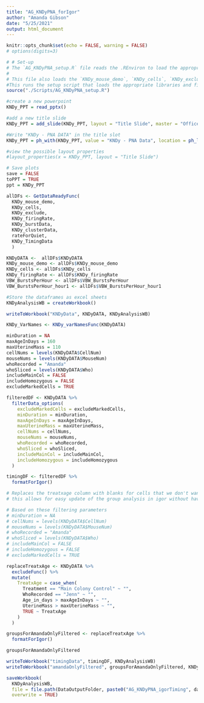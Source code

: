 ```yaml
---
title: "AG_KNDyPNA_forIgor"
author: "Amanda Gibson"
date: "5/25/2021"
output: html_document
---
```


```r
knitr::opts_chunk$set(echo = FALSE, warning = FALSE)
# options(digits=3)
```

```r
# # Set-up
# The `AG_KNDyPNA_setup.R` file reads the .REnviron to load the appropriate files for the local computer. It also calls the appropriate libraries and sources the other function files to be used for analysis.
# 
# This file also loads the `KNDy_mouse_demo`, `KNDy_cells`, `KNDy_exclude`, `KNDy_firingRate`, `KNDy_cycles`, and other dataframes by reading the `KNDyPNA_Data` excel file.
#This runs the setup script that loads the appropriate libraries and files
source("./Scripts/AG_KNDyPNA_setup.R")
```

```r
#create a new powerpoint
KNDy_PPT = read_pptx()

#add a new title slide
KNDy_PPT = add_slide(KNDy_PPT, layout = "Title Slide", master = "Office Theme")

#Write "KNDy - PNA DATA" in the title slot
KNDy_PPT = ph_with(KNDy_PPT, value = "KNDy - PNA Data", location = ph_location_label(ph_label = "Title 1"))

#view the possible layout properties 
#layout_properties(x = KNDy_PPT, layout = "Title Slide")

# Save plots
save = FALSE
toPPT = TRUE
ppt = KNDy_PPT

```


```r
allDFs <- GetDataReadyFunc(
  KNDy_mouse_demo, 
  KNDy_cells, 
  KNDy_exclude, 
  KNDy_firingRate, 
  KNDy_burstData, 
  KNDy_clusterData, 
  rateForQuiet, 
  KNDy_TimingData
  )

KNDyDATA <-  allDFs$KNDyDATA
KNDy_mouse_demo <- allDFs$KNDy_mouse_demo
KNDy_cells <- allDFs$KNDy_cells
KNDy_firingRate <- allDFs$KNDy_firingRate
VBW_BurstsPerHour <- allDFs$VBW_BurstsPerHour
VBW_BurstsPerHour_hour1 <- allDFs$VBW_BurstsPerHour_hour1

#Store the dataframes as excel sheets
KNDyAnalysisWB = createWorkbook()

writeToWorkbook("KNDyData", KNDyDATA, KNDyAnalysisWB)
```

```r
KNDy_VarNames <- KNDy_varNamesFunc(KNDyDATA)
```

```r
minDuration = NA
maxAgeInDays = 160
maxUterineMass = 110
cellNums = levels(KNDyDATA$CellNum)
mouseNums = levels(KNDyDATA$MouseNum)
whoRecorded = "Amanda"
whoSliced = levels(KNDyDATA$Who)
includeMainCol = FALSE
includeHomozygous = FALSE
excludeMarkedCells = TRUE
```

```r
filteredDF <- KNDyDATA %>%
  filterData_options(
    excludeMarkedCells = excludeMarkedCells,
    minDuration = minDuration,
    maxAgeInDays = maxAgeInDays,
    maxUterineMass = maxUterineMass,
    cellNums = cellNums,
    mouseNums = mouseNums,
    whoRecorded = whoRecorded,
    whoSliced = whoSliced,
    includeMainCol = includeMainCol,
    includeHomozygous = includeHomozygous
  ) 

timingDF <- filteredDF %>%
  formatForIgor()
```

```r
# Replaces the treatxage column with blanks for cells that we don't want included in the group analysis
# this allows for easy update of the group analysis in igor without having to save whole new versions of the experiment

# Based on these filtering parameters
# minDuration = NA
# cellNums = levels(KNDyDATA$CellNum)
# mouseNums = levels(KNDyDATA$MouseNum)
# whoRecorded = "Amanda"
# whoSliced = levels(KNDyDATA$Who)
# includeMainCol = FALSE
# includeHomozygous = FALSE
# excludeMarkedCells = TRUE

replaceTreatxAge <- KNDyDATA %>%
  excludeFunc() %>%
  mutate(
    TreatxAge = case_when(
      Treatment == "Main Colony Control" ~ "",
      WhoRecorded == "Jenn" ~ "",
      Age_in_days > maxAgeInDays ~ "",
      UterineMass > maxUterineMass ~ "",
      TRUE ~ TreatxAge
    )
  )

groupsForAmandaOnlyFiltered <- replaceTreatxAge %>%
  formatForIgor()

groupsForAmandaOnlyFiltered
```

```r
writeToWorkbook("timingData", timingDF, KNDyAnalysisWB)
writeToWorkbook("amandaOnlyFiltered", groupsForAmandaOnlyFiltered, KNDyAnalysisWB)
```


```r
saveWorkbook(
  KNDyAnalysisWB, 
  file = file.path(DataOutputFolder, paste0("AG_KNDyPNA_igorTiming", dateToday, ".xlsx")), 
  overwrite = TRUE)
```

